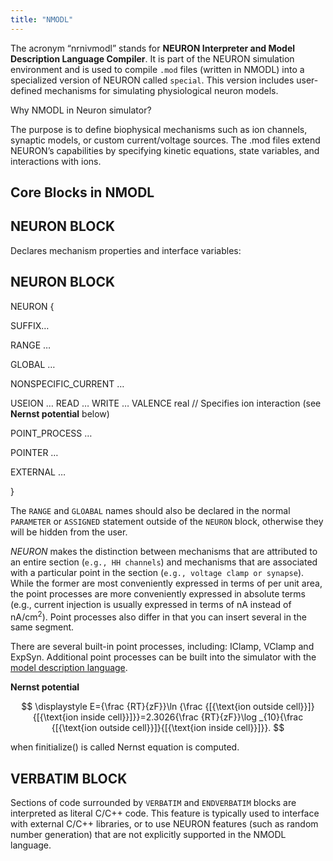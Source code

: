 ```yaml
---
title: "NMODL"
---
```


The acronym "nrnivmodl" stands for **NEURON Interpreter and Model Description Language Compiler**. It is part of the NEURON simulation environment and is used to compile `.mod` files (written in NMODL) into a specialized version of NEURON called `special`. This version includes user-defined mechanisms for simulating physiological neuron models.

Why NMODL in Neuron simulator?

The purpose is to define biophysical mechanisms such as ion channels, synaptic models, or custom current/voltage sources. The .mod files extend NEURON's capabilities by specifying kinetic equations, state variables, and interactions with ions.

## Core Blocks in NMODL

## NEURON BLOCK

Declares mechanism properties and interface variables:

::: {.callout-note icon="false"}
## NEURON BLOCK

NEURON {

SUFFIX...

RANGE ...

GLOBAL ...

NONSPECIFIC_CURRENT ...

USEION ... READ ... WRITE ... VALENCE real // Specifies ion interaction (see **Nernst potential** below)

POINT_PROCESS ...

POINTER ...

EXTERNAL ...

}
:::

The `RANGE` and `GLOABAL` names should also be declared in the normal `PARAMETER` or `ASSIGNED` statement outside of the `NEURON` block, otherwise they will be hidden from the user.

*NEURON* makes the distinction between mechanisms that are attributed to an entire section (`e.g., HH channels`) and mechanisms that are associated with a particular point in the section (`e.g., voltage clamp or synapse`). While the former are most conveniently expressed in terms of per unit area, the point processes are more conveniently expressed in absolute terms (e.g., current injection is usually expressed in terms of nA instead of nA/cm^2^). Point processes also differ in that you can insert several in the same segment.

There are several built-in point processes, including: IClamp, VClamp and ExpSyn. Additional point processes can be built into the simulator with the [model description language](https://web.mit.edu/neuron_v7.4/nrntuthtml/tutorial/tutD.html).

**Nernst potential**

$$
\displaystyle E={\frac {RT}{zF}}\ln {\frac {[{\text{ion outside cell}}]}{[{\text{ion inside cell}}]}}=2.3026{\frac {RT}{zF}}\log _{10}{\frac {[{\text{ion outside cell}}]}{[{\text{ion inside cell}}]}}.
$$

when finitialize() is called Nernst equation is computed.

## VERBATIM BLOCK

Sections of code surrounded by `VERBATIM` and `ENDVERBATIM` blocks are interpreted as literal C/C++ code. This feature is typically used to interface with external C/C++ libraries, or to use NEURON features (such as random number generation) that are not explicitly supported in the NMODL language.
